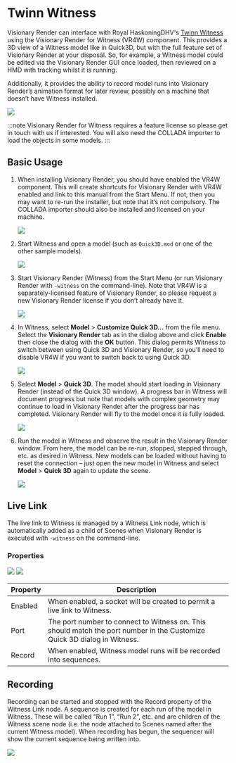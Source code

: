 # Twinn Witness

Visionary Render can interface with Royal HaskoningDHV's [Twinn Witness](https://www.royalhaskoningdhv.com/en/twinn/products/witness) using the Visionary Render for Witness (VR4W) component. This provides a 3D view of a Witness model like in Quick3D, but with the full feature set of Visionary Render at your disposal. So, for example, a Witness model could be edited via the Visionary Render GUI once loaded, then reviewed on a HMD with tracking whilst it is running. 

Additionally, it provides the ability to record model runs into Visionary Render’s animation format for later review, possibly on a machine that doesn’t have Witness installed.

![](/img/visionary-render/integrations/twinn-witness/overview.png)

:::note
Visionary Render for Witness requires a feature license so please get in touch with us if interested. You will also need the COLLADA importer to load the objects in some models.
:::

## Basic Usage

<Steps>

1. When installing Visionary Render, you should have enabled the VR4W component. This will create shortcuts for Visionary Render with VR4W enabled and link to this manual from the Start Menu. If not, then you may want to re-run the installer, but note that it’s not compulsory. The COLLADA importer should also be installed and licensed on your machine.

   ![](/img/visionary-render/integrations/twinn-witness/installer.png)

2. Start Witness and open a model (such as `Quick3D.mod` or one of the other sample models).

   ![](/img/visionary-render/integrations/twinn-witness/witness-scenes.png)

3. Start Visionary Render (Witness) from the Start Menu (or run Visionary Render with `-witness` on the command-line). Note that VR4W is a separately-licensed feature of Visionary Render, so please request a new Visionary Render license if you don’t already have it.

   ![](/img/visionary-render/integrations/twinn-witness/start-menu.png)

4. In Witness, select **Model** > **Customize Quick 3D...** from the file menu. Select the **Visionary Render** tab as in the dialog above and click **Enable** then close the dialog with the **OK** button. This dialog permits Witness to switch between using Quick 3D and Visionary Render, so you’ll need to disable VR4W if you want to switch back to using Quick 3D.

   ![](/img/visionary-render/integrations/twinn-witness/witness-settings.png)

5. Select **Model** > **Quick 3D**. The model should start loading in Visionary Render (instead of the Quick 3D window). A progress bar in Witness will document progress but note that models with complex geometry may continue to load in Visionary Render after the progress bar has completed. Visionary Render will fly to the model once it is fully loaded.

   ![](/img/visionary-render/integrations/twinn-witness/witness-menu.png)

6. Run the model in Witness and observe the result in the Visionary Render window. From here, the model can be re-run, stopped, stepped through, etc. as desired in Witness. New models can be loaded without having to reset the connection – just open the new model in Witness and select **Model** > **Quick 3D** again to update the scene.

   ![](/img/visionary-render/integrations/twinn-witness/witness-run.png)

</Steps>

## Live Link

The live link to Witness is managed by a Witness Link node, which is automatically added as a child of Scenes when Visionary Render is executed with `-witness` on the command-line. 

### Properties

![](/img/visionary-render/integrations/twinn-witness/scenes-tree.png) ![](/img/visionary-render/integrations/twinn-witness/properties.png)

| Property | Description                                                     |
|----------|-----------------------------------------------------------------|
| Enabled  | When enabled, a socket will be created to permit a live link to Witness. |
| Port     | The port number to connect to Witness on. This should match the port number in the Customize Quick 3D dialog in Witness. |
| Record   | When enabled, Witness model runs will be recorded into sequences. |

## Recording

Recording can be started and stopped with the Record property of the Witness Link node. A sequence is created for each run of the model in Witness. These will be called “Run 1”, “Run 2”, etc. and are children of the Witness scene node (i.e. the node attached to Scenes named after the current Witness model). When recording has begun, the sequencer will show the current sequence being written into.

![](/img/visionary-render/integrations/twinn-witness/recording.png)
